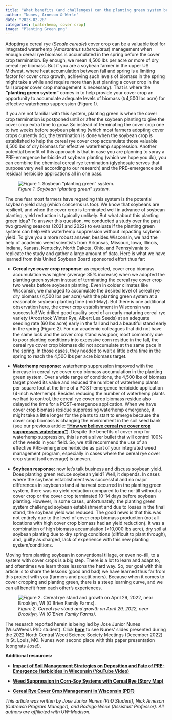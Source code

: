```yaml
---
title: "What benefits (and challenges) can the planting green system bring to soybean production?"
author: "Nunes, Arneson & Werle"
date: "2023-02-28"
categories: [waterhemp, cover crop]
image: "Planting Green.png"
---
```


Adopting a cereal rye (*Secale cereale*) cover crop can be a valuable tool for integrated waterhemp (*Amaranthus tuberculatus*) management when enough cereal rye biomass is accumulated in the spring before the cover crop termination. By enough, we mean 4,500 lbs per acre or more of dry cereal rye biomass. But if you are a soybean farmer in the upper US Midwest, where heat accumulation between fall and spring is a limiting factor for cover crop growth, achieving such levels of biomass in the spring might take a while and require more than just planting a cover crop in the fall (proper cover crop management is necessary). That is where the **"planting green system"** comes in to help provide your cover crop an opportunity to accumulate adequate levels of biomass (≥4,500 lbs acre) for effective waterhemp suppression (Figure 1).

If you are not familiar with this system, planting green is when the cover crop termination is postponed until or after the soybean planting to give the cover crop extra time to grow. So instead of terminating the cover crop one to two weeks before soybean planting (which most farmers adopting cover crops currently do), the termination is done when the soybean crop is established to help the cereal rye cover crop accumulate those valuable 4,500 lbs of dry biomass for effective waterhemp suppression. Another potential benefit of this approach is that in case you are planning to spray a PRE-emergence herbicide at soybean planting (which we hope you do), you can combine the chemical cereal rye termination (glyphosate serves that purpose very well according to our research) and the PRE-emergence soil residual herbicide applications all in one pass.

![*Figure 1. Soybean "planting green" system.*](/posts/2023SoybeanPlantingGreenSystem/Planting%20Green.png)

The one fear most farmers have regarding this system is the potential soybean yield drag (which concerns us too). We know that soybeans are resilient, and when the cover crop is terminated well in advance of soybean planting, yield reduction is typically unlikely. But what about this planting green idea? To answer this question, we conducted a study over the past two growing seasons (2021 and 2022) to evaluate if the planting green system can help with waterhemp suppression without impacting soybean yield. To give you a more robust answer, besides Wisconsin, we had the help of academic weed scientists from Arkansas, Missouri, Iowa, Illinois, Indiana, Kansas, Kentucky, North Dakota, Ohio, and Pennsylvania to replicate the study and gather a large amount of data. Here is what we have learned from this United Soybean Board sponsored effort thus far:

-   **Cereal rye cover crop response:** as expected, cover crop biomass accumulation was higher (average 35% increase) when we adopted the planting green system instead of terminating the cereal rye cover crop two weeks before soybean planting. Even in colder climates like Wisconsin, we managed to accumulate the desired level of cereal rye dry biomass (4,500 lbs per acre) with the planting green system at a reasonable soybean planting time (mid-May). But there is one additional observation here, the cover crop establishment in Wisconsin was successful! We drilled good quality seed of an early-maturing cereal rye variety (Aroostook Winter Rye, Albert Lea Seeds) at an adequate seeding rate (60 lbs acre) early in the fall and had a beautiful stand early in the spring (Figure 2). For our academic colleagues that did not have the same luck and the cover crop stand was poor, most commonly due to poor planting conditions into excessive corn residue in the fall, the cereal rye cover crop biomass did not accumulate at the same pace in the spring. In those cases, they needed to wait a little extra time in the spring to reach the 4,500 lbs per acre biomass target.

-   **Waterhemp response:** waterhemp suppression improved with the increase in cereal rye cover crop biomass accumulation in the planting green system. Over a wide range of conditions, the 4,500 lbs of biomass target proved its value and reduced the number of waterhemp plants per square foot at the time of a POST-emergence herbicide application (4-inch waterhemp). Besides reducing the number of waterhemp plants we had to control, the cereal rye cover crop biomass residue also delayed the time for a POST-emergence application. When we have cover crop biomass residue suppressing waterhemp emergence, it might take a little longer for the plants to start to emerge because the cover crop biomass is changing the environment in the soil seed bank (see our previous article: [**"How we believe cereal rye cover crop suppresses waterhemp"**](https://wiscweeds.info/posts/waterhempsuppressionwithcerealryecovercrop/)). Despite the benefits of cover crop for waterhemp suppression, this is not a silver bullet that will control 100% of the weeds in your field. So, we still recommend the use of an effective PRE-emergence herbicide as part of your integrated weed management program, especially in cases where the cereal rye cover crop stand (soil coverage) is uneven.

-   **Soybean response:** now let's talk business and discuss soybean yield. Does planting green reduce soybean yield? Well, it depends. In cases where the soybean establishment was successful and no major differences in soybean stand at harvest occurred in the planting green system, there was no yield reduction compared to the no-till without a cover crop or the cover crop terminated 10-14 days before soybean planting. However, in some cases, unfortunately, the planting green system challenged soybean establishment and due to losses in the final stand, the soybean yield was reduced. The good news is that this was not entirely due to the level of cover crop biomass production (not all locations with high cover crop biomass had an yield reduction). It was a combination of high biomass accumulation (\>10,000 lbs acre), dry soil at soybean planting due to dry spring conditions (difficult to plant through), and, guilty as charged, lack of experience with this new planting system/conditions.

Moving from planting soybean in conventional tillage, or even no-till, to a system with cover crops is a big step. There is a lot to learn and adapt to, and oftentimes we learn those lessons the hard way. So, our goal with this article is to share the lessons (good and bad) we have learned thus far from this project with you (farmers and practitioners). Because when it comes to cover cropping and planting green, there is a steep learning curve, and we can all benefit from each other's experiences.

![*Figure 2. Cereal rye stand and growth on April 29, 2022, near Brooklyn, WI (O'Brien Family Farms).*](/posts/2023SoybeanPlantingGreenSystem/Cereal%20rye%20stand%20April%2029%202022.jpg)

The research reported herein is being led by Jose Junior Nunes (WiscWeeds PhD student). Click [**here**](2022NCWSSNUNES.pdf) to see Nunes' slides presented during the 2022 North Central Weed Science Society Meetings (December 2022) in St. Louis, MO. Nunes won second place with this paper presentation (congrats Jose!).

**Additional resources:**

-   [**Impact of Soil Management Strategies on Deposition and Fate of PRE-Emergence Herbicides in Wisconsin (YouTube Video)**](https://www.youtube.com/watch?v=dhNGd7eYS5w&t=114s)

-   [**Weed Suppression in Corn-Soy Systems with Cereal Rye (Story Map)**](https://storymaps.arcgis.com/stories/273d046d86da4a1ebaedbaea4267a9f4)

-   [**Cereal Rye Cover Crop Management in Wisconsin (PDF)**](https://ipcm.wisc.edu/wp-content/uploads/sites/54/2022/11/UW_CerealRyeMgmt_final.pdf)

*This article was written by Jose Junior Nunes (PhD Student), Nick Arneson (Outreach Program Manager), and Rodrigo Werle (Assistant Professor). All authors are affiliated with UW-Madison.*
